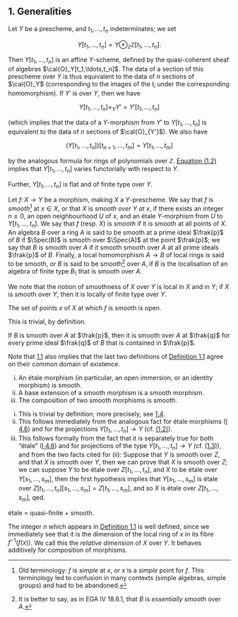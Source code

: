 ## 1. Generalities {#II.1}

Let $Y$ be a prescheme, and $t_1,\ldots,t_n$ indeterminates;
we set

::: {.eqtag #equation-II.1.1}
$$
  Y[t_1,\ldots,t_n] = Y\otimes_\mathbb{Z}\mathbb{Z}[t_1,\ldots,t_n].
\tag{1.1}
$$
:::

Then $Y[t_1,\ldots,t_n]$ is an affine $Y$-scheme, defined by the quasi-coherent sheaf of algebras $\cal{O}_Y[t_1,\ldots,t_n]$.
The data of a section of this prescheme over $Y$ is thus equivalent to the data of $n$ sections of $\cal{O}_Y$ (corresponding to the images of the $t_i$ under the corresponding homomorphism).
If $Y'$ is over $Y$, then we have

::: {.eqtag #equation-II.1.2}
$$
  Y[t_1,\ldots,t_n] \times_Y Y' = Y'[t_1,\ldots,t_n]
\tag{1.2}
$$
:::

(which implies that the data of a $Y$-morphism from $Y'$ to $Y[t_1,\ldots,t_n]$ is equivalent to the data of $n$ sections of $\cal{O}_{Y'}$).
We also have

::: {.eqtag #equation-II.1.3}
$$
  \big(Y[t_1,\ldots,t_n]\big)[t_{n+1},\ldots,t_m] = Y[t_1,\ldots,t_m]
\tag{1.3}
$$
:::

by the analogous formula for rings of polynomials over $\mathbb{Z}$.
[Equation (1.2)](#equation-II.1.2) implies that $Y[t_1,\ldots,t_n]$ varies functorially with respect to $Y$.

Further, $Y[t_1,\ldots,t_n]$ is flat and of finite type over $Y$.

::: {.rmenv #II.1.1a title="Definition 1.1"}
Let $f\colon X\to Y$ be a morphism, making $X$ a $Y$-prescheme.
We say that $f$ is _smooth_^[Old terminology: $f$ is _simple_ at $x$, or $x$ is a _simple_ point for $f$. This terminology led to confusion in many contexts (simple algebras, simple groups) and had to be abandoned.] at $x\in X$, or that $X$ is _smooth over $Y$ at $x$_, if there exists an integer $n\geq0$, an open neighbourhood $U$ of $x$, and an étale $Y$-morphism from $U$ to $Y[t_1,\ldots,t_n]$.
We say that $f$ (resp. $X$) is _smooth_ if it is smooth at all points of $X$.
An algebra $B$ over a ring $A$ is said to be smooth at a prime ideal $\frak{p}$ of $B$ if $\Spec(B)$ is smooth over $\Spec(A)$ at the point $\frak{p}$;
we say that $B$ is smooth over $A$ if it smooth smooth over $A$ at all prime ideals $\frak{p}$ of $B$.
Finally, a local homomorphism $A\to B$ of local rings is said to be smooth, or $B$ is said to be smooth^[It is better to say, as in EGA IV 18.6.1, that $B$ is _essentially smooth_ over $A$.] over $A$, if $B$ is the localisation of an algebra of finite type $B_1$ that is smooth over $A$.
:::

We note that the notion of smoothness of $X$ over $Y$ is local in $X$ and in $Y$;
if $X$ is smooth over $Y$, then it is locally of finite type over $Y$.

::: {.itenv #II.1.1 title="Proposition 1.1"}
The set of points $x$ of $X$ at which $f$ is smooth is open.
:::

::: {.proof}
This is trivial, by definition.
:::

::: {.itenv #II.1.2 title="Corollary 1.2"}
If $B$ is smooth over $A$ at $\frak{p}$, then it is smooth over $A$ at $\frak{q}$ for every prime ideal $\frak{q}$ of $B$ that is contained in $\frak{p}$.
:::

Note that [1.1](#II.1.1) also implies that the last two definitions of [Definition 1.1](#II.1.1a) agree on their common domain of existence.

::: {.itenv #II.1.3 title="Proposition 1.3"}

i. An étale morphism (in particular, an open immersion, or an identity morphism) is smooth.
ii. A base extension of a smooth morphism is a smooth morphism.
iii. The composition of two smooth morphisms is smooth.

:::

::: {.proof}

i. This is trivial by definition; more precisely, see [1.4](#II.1.4).
ii. This follows immediately from the analogous fact for étale morphisms ([I 4.6](#I.4.6)) and for the projections $Y[t_1,\ldots,t_n]\to Y$ (cf. [(1.2)](#equation-II.1.2)).
iii. This follows formally from the fact that it is separately true for both "étale" ([I 4.6](#I.4.6)) and for projections of the type $Y[t_1,\ldots,t_n]\to Y$ (cf. [(1.3)](#equation-II.1.3)), and from the two facts cited for (ii): Suppose that $Y$ is smooth over $Z$, and that $X$ is smooth over $Y$, then we can prove that $X$ is smooth over $Z$; we can suppose $Y$ to be étale over $Z[t_1,\ldots,t_n]$, and $X$ to be étale over $Y[s_1,\ldots,s_m]$, then the first hypothesis implies that $Y[s_1,\ldots,s_m]$ is étale over $Z[t_1,\ldots,t_n][s_1,\ldots,s_m]=Z[t_1,\ldots,s_m]$, and so $X$ is étale over $Z[t_1,\ldots,s_m]$, qed.

:::

::: {.itenv #II.1.4 title="Corollary 1.4"}
étale = quasi-finite + smooth.
:::

::: {.rmenv #II.1.5 title="Remark 1.5"}
The integer $n$ which appears in [Definition 1.1](#II.1.1a) is well defined, since we immediately see that it is the dimension of the local ring of $x$ in its fibre $f^{-1}(f(x))$.
We call this the _relative dimension_ of $X$ over $Y$.
It behaves additively for composition of morphisms.
:::
